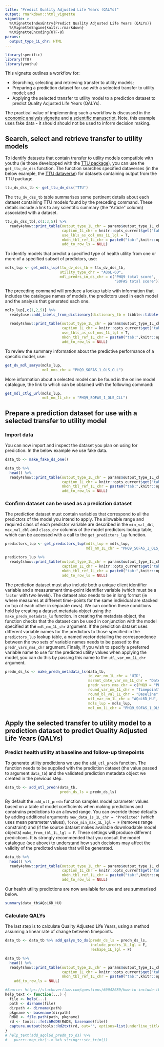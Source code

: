 ```yaml
---
title: "Predict Quality Adjusted Life Years (QALYs)"
output: rmarkdown::html_vignette
vignette: >
  %\VignetteIndexEntry{Predict Quality Adjusted Life Years (QALYs)}
  %\VignetteEngine{knitr::rmarkdown}
  %\VignetteEncoding{UTF-8}
params:
  output_type_1L_chr: HTML
---
```


```r
library(specific)
library(TTU)
library(youthu)
```
This vignette outlines a workflow for:

- Searching, selecting and retrieving transfer to utility models;
- Preparing a prediction dataset for use with a selected transfer to utility model; and
- Applying the selected transfer to utility model to a prediction dataset to predict Quality Adjusted Life Years (QALYs).

The practical value of implementing such a workflow is discussed in the [economic analysis vignette](Economic_Analysis.html) and [a scientific manuscript](https://www.medrxiv.org/content/10.1101/2021.07.07.21260129v2.full). Note, this example uses fake data - it should should not be used to inform decision making.

## Search, select and retrieve transfer to utility models
To identify datasets that contain transfer to utility models compatible with youthu (ie those developped with the [TTU package](https://ready4-dev.github.io/TTU/index.html)), you can use the `get_ttu_dv_dss` function. The function searches specified dataverses (in the below example, the [TTU dataverse](https://dataverse.harvard.edu/dataverse/TTU)) for datasets containing output from the TTU package.

```r
ttu_dv_dss_tb <- get_ttu_dv_dss("TTU")
```

The `ttu_dv_dss_tb` table summarises some pertinent details about each dataset containing TTU models found by the preceding command. These details include a link to any scientific summary (the "Article" column) associated with a dataset.

```r
ttu_dv_dss_tb[,c(1:3,5)] %>% 
  ready4show::print_table(output_type_1L_chr = params$output_type_1L_chr,
                          caption_1L_chr = knitr::opts_current$get("tab.cap"),
                          use_lbls_as_col_nms_1L_lgl = T,
                          mkdn_tbl_ref_1L_chr = paste0("tab:",knitr::opts_current$get("tab.id")),
                          add_to_row_ls = NULL) 
```

To identify models that predict a specified type of health utility from one or more of a specified subset of predictors, use:

```r
mdls_lup <- get_mdls_lup(ttu_dv_dss_tb = ttu_dv_dss_tb,
                         utility_type_chr = "AQoL-6D",
                         mdl_predrs_in_ds_chr = c("PHQ9 total score",
                                                  "SOFAS total score"))
```

The preceding command will produce a lookup table with information that includes the catalogue names of models, the predictors used in each model and the analysis that generated each one.

```r
mdls_lup[,c(1,2,5)] %>% 
  ready4use::add_labels_from_dictionary(dictionary_tb = tibble::tibble(var_nm_chr = names(mdls_lup)[c(1,2,5)],
                                                                       var_desc_chr = c("Catalogue reference", "Predictors", "Analysis"))) %>%
  ready4show::print_table(output_type_1L_chr = params$output_type_1L_chr,
                          caption_1L_chr = knitr::opts_current$get("tab.cap"),
                          use_lbls_as_col_nms_1L_lgl = T,
                          mkdn_tbl_ref_1L_chr = paste0("tab:",knitr::opts_current$get("tab.id")),
                          add_to_row_ls = NULL) 
```

To review the summary information about the predictive performance of a specific model, use:

```r
get_dv_mdl_smrys(mdls_lup,
                 mdl_nms_chr = "PHQ9_SOFAS_1_OLS_CLL")

```

More information about a selected model can be found in the online model catalogue, the link to which can be obtained with the following command:

```r
get_mdl_ctlg_url(mdls_lup,
                 mdl_nm_1L_chr = "PHQ9_SOFAS_1_OLS_CLL")
```

## Prepare a prediction dataset for use with a selected transfer to utility model

### Import data
You can now import and inspect the dataset you plan on using for prediction. In the below example we use fake data.

```r
data_tb <- make_fake_ds_one()
```
```r
data_tb %>% 
  head() %>%
  ready4show::print_table(output_type_1L_chr = params$output_type_1L_chr,
                          caption_1L_chr = knitr::opts_current$get("tab.cap"),
                          mkdn_tbl_ref_1L_chr = paste0("tab:",knitr::opts_current$get("tab.id")),
                          add_to_row_ls = NULL) 
```

### Confirm dataset can be used as a prediction dataset
The prediction dataset must contain variables that correspond to all the predictors of the model you intend to apply. The allowable range and required class of each predictor variable are described in the `min_val_dbl`,	`max_val_dbl` and	`class_chr` columns of the model predictors lookup table, which can be accessed with a call to the `get_predictors_lup` function.

```r
predictors_lup <- get_predictors_lup(mdls_lup = mdls_lup,
                                     mdl_nm_1L_chr = "PHQ9_SOFAS_1_OLS_CLL")
```
```r
predictors_lup %>% 
  ready4show::print_table(output_type_1L_chr = params$output_type_1L_chr,
                          caption_1L_chr = knitr::opts_current$get("tab.cap"),
                          mkdn_tbl_ref_1L_chr = paste0("tab:",knitr::opts_current$get("tab.id")),
                          add_to_row_ls = NULL) 
```

The prediction dataset must also include both a unique client identifier variable and a measurement time-point identifier variable (which must be a `factor`{.R} with two levels). The dataset also needs to be in long format (ie where measures at different time-points for the same individual are stacked on top of each other in separate rows). We can confirm these conditions hold by creating a dataset metadata object using the `make_predn_metadata_ls` function. In creating the metadata object, the function checks that the dataset can be used in conjunction with the model specified at the `mdl_nm_1L_chr` argument. If the prediction dataset uses different variable names for the predictors to those specified in the `predictors_lup`{.R} lookup table, a named vector detailing the correspondence between the two sets of variable names needs to be passed to the `predr_vars_nms_chr` argument. Finally, if you wish to specify a preferred variable name to use for the predicted utility values when applying the model, you can do this by passing this name to the `utl_var_nm_1L_chr` argument.

```r
predn_ds_ls <- make_predn_metadata_ls(data_tb,
                                      id_var_nm_1L_chr = "UID",
                                      msrmnt_date_var_nm_1L_chr = "Date",
                                      predr_vars_nms_chr = c(PHQ9 = "PHQ_total",SOFAS = "SOFAS_total"),
                                      round_var_nm_1L_chr = "Timepoint",
                                      round_bl_val_1L_chr = "Baseline",
                                      utl_var_nm_1L_chr = "AQoL6D_HU",
                                      mdls_lup = mdls_lup,
                                      mdl_nm_1L_chr = "PHQ9_SOFAS_1_OLS_CLL")
```


## Apply the selected transfer to utility model to a prediction dataset to predict Quality Adjusted Life Years (QALYs)

### Predict health utility at baseline and follow-up timepoints
To generate utility predictions we use the `add_utl_predn`{.R} function. The function needs to be supplied with the prediction dataset (the value passed to argument `data_tb`) and the validated prediction metadata object we created in the previous step. 
```r
data_tb <- add_utl_predn(data_tb,
                         predn_ds_ls = predn_ds_ls)

```
By default the `add_utl_predn`{.R} function samples model parameter values based on a table of model coefficients when making predictions and constrains predictions to an allowed range. You can override these defaults by adding additional arguments `new_data_is_1L_chr = "Predicted"` (which uses mean parameter values), `force_min_max_1L_lgl = F` (removes range constraint) and (if the source dataset makes available downloadable model objects) `make_from_tbl_1L_lgl = F`. These settings will produce different predictions. It is strongly recommended that you consult the model catalogue (see above) to understand how such decisions may affect the validity of the predicted values that will be generated.


```r
data_tb %>% 
  head() %>%
  ready4show::print_table(output_type_1L_chr = params$output_type_1L_chr,
                          caption_1L_chr = knitr::opts_current$get("tab.cap"),
                          mkdn_tbl_ref_1L_chr = paste0("tab:",knitr::opts_current$get("tab.id")),
                          add_to_row_ls = NULL) 
```

Our health utility predictions are now available for use and are summarised below.

```r
summary(data_tb$AQoL6D_HU)
```

### Calculate QALYs
The last step is to calculate Quality Adjusted Life Years, using a method assuming a linear rate of change between timepoints.

```r
data_tb <- data_tb %>% add_qalys_to_ds(predn_ds_ls = predn_ds_ls,
                                       include_predrs_1L_lgl = F,
                                       reshape_1L_lgl = F)
```

```r
data_tb %>% 
  head() %>%
  ready4show::print_table(output_type_1L_chr = params$output_type_1L_chr,
                          caption_1L_chr = knitr::opts_current$get("tab.cap"),
                          mkdn_tbl_ref_1L_chr = paste0("tab:",knitr::opts_current$get("tab.id")),
    add_to_row_ls = NULL) 

```

```r
#Source: https://stackoverflow.com/questions/60042689/how-to-include-the-description-of-a-data-set-in-rmarkdown
help_text <- function(...) {
  file <- help(...)
  path <- dirname(file)
  dirpath <- dirname(path)
  pkgname <- basename(dirpath)
  RdDB <- file.path(path, pkgname)
  rd <- tools:::fetchRdDB(RdDB, basename(file))
  capture.output(tools::Rd2txt(rd, out="", options=list(underline_titles=FALSE)))
}
# help_text(add_aqol6d_predn_to_ds) %>%
#   purrr::map_chr(~.x %>% stringr::str_trim())
```
